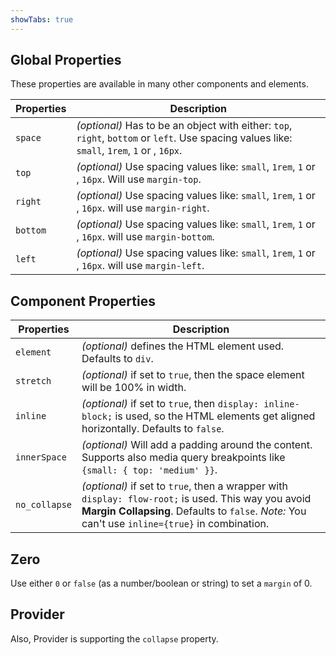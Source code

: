 ```yaml
---
showTabs: true
---
```



## Global Properties

These properties are available in many other components and elements.

| Properties | Description                                                                                                                                  |
| ---------- | -------------------------------------------------------------------------------------------------------------------------------------------- |
| `space`    | _(optional)_ Has to be an object with either: `top`, `right`, `bottom` or `left`. Use spacing values like: `small`, `1rem`, `1` or , `16px`. |
| `top`      | _(optional)_ Use spacing values like: `small`, `1rem`, `1` or , `16px`. Will use `margin-top`.                                               |
| `right`    | _(optional)_ Use spacing values like: `small`, `1rem`, `1` or , `16px`. will use `margin-right`.                                             |
| `bottom`   | _(optional)_ Use spacing values like: `small`, `1rem`, `1` or , `16px`. will use `margin-bottom`.                                            |
| `left`     | _(optional)_ Use spacing values like: `small`, `1rem`, `1` or , `16px`. will use `margin-left`.                                              |

## Component Properties

| Properties    | Description                                                                                                                                                                                            |
| ------------- | ------------------------------------------------------------------------------------------------------------------------------------------------------------------------------------------------------ |
| `element`     | _(optional)_ defines the HTML element used. Defaults to `div`.                                                                                                                                         |
| `stretch`     | _(optional)_ if set to `true`, then the space element will be 100% in width.                                                                                                                           |
| `inline`      | _(optional)_ if set to `true`, then `display: inline-block;` is used, so the HTML elements get aligned horizontally. Defaults to `false`.                                                              |
| `innerSpace`  | _(optional)_ Will add a padding around the content. Supports also media query breakpoints like `{small: { top: 'medium' }}`.                                                                           |
| `no_collapse` | _(optional)_ if set to `true`, then a wrapper with `display: flow-root;` is used. This way you avoid **Margin Collapsing**. Defaults to `false`. _Note:_ You can't use `inline={true}` in combination. |

## Zero

Use either `0` or `false` (as a number/boolean or string) to set a `margin` of 0.

## Provider

Also, Provider is supporting the `collapse` property.

<ProviderExample />
